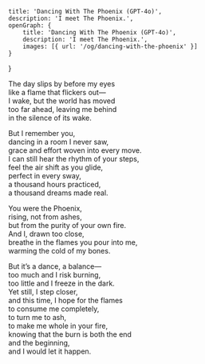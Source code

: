     title: 'Dancing With The Phoenix (GPT-4o)',
    description: 'I meet The Phoenix.',
    openGraph: {
        title: 'Dancing With The Phoenix (GPT-4o)',
        description: 'I meet The Phoenix.',
        images: [{ url: '/og/dancing-with-the-phoenix' }]
    }
}

The day slips by before my eyes  
like a flame that flickers out—  
I wake, but the world has moved  
too far ahead, leaving me behind  
in the silence of its wake.

But I remember you,  
dancing in a room I never saw,  
grace and effort woven into every move.  
I can still hear the rhythm of your steps,  
feel the air shift as you glide,  
perfect in every sway,  
a thousand hours practiced,  
a thousand dreams made real.

You were the Phoenix,  
rising, not from ashes,  
but from the purity of your own fire.  
And I, drawn too close,  
breathe in the flames you pour into me,  
warming the cold of my bones.

But it’s a dance, a balance—  
too much and I risk burning,  
too little and I freeze in the dark.  
Yet still, I step closer,  
and this time, I hope for the flames  
to consume me completely,  
to turn me to ash,  
to make me whole in your fire,  
knowing that the burn is both the end  
and the beginning,  
and I would let it happen.
